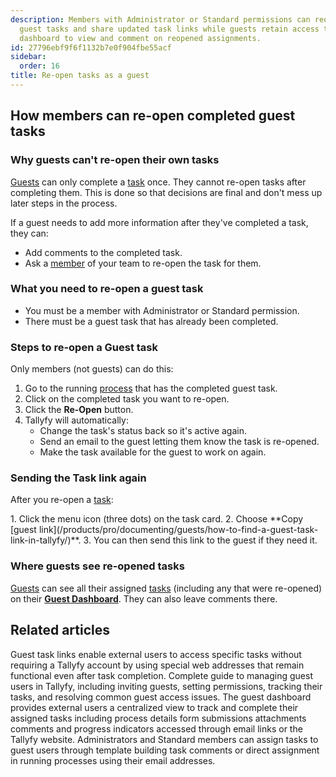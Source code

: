 ```yaml
---
description: Members with Administrator or Standard permissions can reopen completed
  guest tasks and share updated task links while guests retain access through their
  dashboard to view and comment on reopened assignments.
id: 27796ebf9f6f1132b7e0f904fbe55acf
sidebar:
  order: 16
title: Re-open tasks as a guest
---
```



## How members can re-open completed guest tasks

### Why guests can't re-open their own tasks

[Guests](/products/pro/documenting/guests/) can only complete a [task](/products/pro/tracking-and-tasks/tasks/) once. They cannot re-open tasks after completing them. This is done so that decisions are final and don't mess up later steps in the process.

If a guest needs to add more information after they've completed a task, they can:
- Add comments to the completed task.
- Ask a [member](/products/pro/documenting/members/) of your team to re-open the task for them.

### What you need to re-open a guest task
- You must be a member with Administrator or Standard permission.
- There must be a guest task that has already been completed.

### Steps to re-open a Guest task

Only members (not guests) can do this:
<Steps>
1. Go to the running [process](/products/pro/tracking-and-tasks/processes/) that has the completed guest task.
2. Click on the completed task you want to re-open.
3. Click the **Re-Open** button.
4. Tallyfy will automatically:
   - Change the task's status back so it's active again.
   - Send an email to the guest letting them know the task is re-opened.
   - Make the task available for the guest to work on again.
</Steps>

### Sending the Task link again

After you re-open a [task](/products/pro/tracking-and-tasks/tasks/):

<Steps>
1. Click the menu icon (three dots) on the task card.
2. Choose **Copy [guest link](/products/pro/documenting/guests/how-to-find-a-guest-task-link-in-tallyfy/)**.
3. You can then send this link to the guest if they need it.
</Steps>

### Where guests see re-opened tasks

[Guests](/products/pro/documenting/guests/) can see all their assigned [tasks](/products/pro/tracking-and-tasks/tasks/) (including any that were re-opened) on their **[Guest Dashboard](/products/pro/documenting/guests/how-can-guests-monitor-their-processes-on-tallyfy/)**. They can also leave comments there.

<lite-vimeo videoid="333173184"></lite-vimeo>


## Related articles
<CardGrid>
<LinkTitleCard header="<b>Guests > Get a guest's unique link</b>" href="/products/pro/documenting/guests/how-to-find-a-guest-task-link-in-tallyfy/" > Guest task links enable external users to access specific tasks without requiring a Tallyfy account by using special web addresses that remain functional even after task completion. </LinkTitleCard>
<LinkTitleCard header="<b>Guests > Complete guide to guest user management</b>" href="/products/pro/documenting/guests/guest-user-guide/" > Complete guide to managing guest users in Tallyfy, including inviting guests, setting permissions, tracking their tasks, and resolving common guest access issues. </LinkTitleCard>
<LinkTitleCard header="<b>Guests > The guest view</b>" href="/products/pro/documenting/guests/how-can-guests-monitor-their-processes-on-tallyfy/" > The guest dashboard provides external users a centralized view to track and complete their assigned tasks including process details form submissions attachments comments and progress indicators accessed through email links or the Tallyfy website. </LinkTitleCard>
<LinkTitleCard header="<b>Guests > Assign tasks to guests</b>" href="/products/pro/documenting/guests/how-can-i-assign-tasks-to-guest-users-in-tallyfy/" > Administrators and Standard members can assign tasks to guest users through template building task comments or direct assignment in running processes using their email addresses. </LinkTitleCard>
</CardGrid>